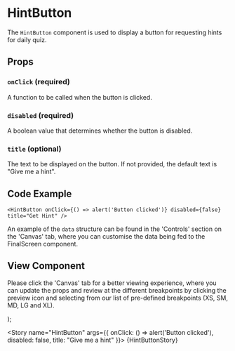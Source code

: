 
<Meta title="Newskit Components/Puzzles/HintButton" component={HintButton} />

# HintButton

The `HintButton` component is used to display a button for requesting hints for daily quiz.

## Props

<Props of={HintButton} />

### `onClick` (required)
A function to be called when the button is clicked.

### `disabled` (required)
A boolean value that determines whether the button is disabled.

### `title` (optional)
The text to be displayed on the button. If not provided, the default text is "Give me a hint".

## Code Example

`<HintButton
  onClick={() => alert('Button clicked')}
  disabled={false}
  title="Get Hint"
/>`

An example of the `data` structure can be found in the 'Controls' section on the 'Canvas' tab, where you can customise the data being fed to the FinalScreen component.

## View Component
Please click the 'Canvas' tab for a better viewing experience, where you can update the props and review at the different breakpoints by clicking the preview icon and selecting from our list of pre-defined breakpoints (XS, SM, MD, LG and XL).

  <NewsKitProvider theme={PuzzlesWebLightTheme}>
    <HintButton onClick={onClick} disabled={disabled} title={title} />
  </NewsKitProvider>
);

<Story name="HintButton" args={{
  onClick: () => alert('Button clicked'),
  disabled: false,
  title: "Give me a hint"
}}>
  {HintButtonStory}
</Story>
